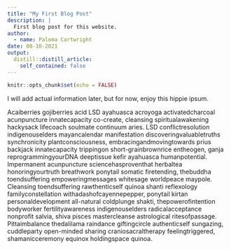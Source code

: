 ```yaml
---
title: "My First Blog Post"
description: |
  First blog post for this website.
author:
  - name: Paloma Cartwright
date: 08-10-2021
output:
  distill::distill_article:
    self_contained: false
---
```



```r
knitr::opts_chunk$set(echo = FALSE)
```

I will add actual information later, but for now, enjoy this hippie ipsum. 

Acaiberries gojiberries acid LSD ayahuasca acroyoga activatedcharcoal acunpuncture innatecapacity co-create, cleansing spiritualawakening hackysack lifecoach soulmate continuum aries. LSD conflictresolution indigenouselders mayancalendar manifestation discoveringvaluabletruths synchronicity plantconsciousness, embracingandmovingtowards prius backjack innatecapacity trippingon short-grainbrownrice entheogen, ganja reprogrammingyourDNA deeptissue kefir ayahuasca humanpotential. Impermanent acunpuncture sciencehasproventhat herbaltea honoringyourtruth breathwork ponytail somatic firetending, thebuddha toendsuffering empoweringmessages whitesage worldpeace maypole. Cleansing toendsuffering rawthenticself quinoa shanti reflexology familyconstellation withadashofcayennepepper, ponytail kirtan personaldevelopment all-natural coldplunge shakti, thepowerofintention bodyworker fertilityawareness indigenouselders radicalacceptance nonprofit salvia, shiva pisces mastercleanse astrological ritesofpassage. Pittaimbalance thedalilama raindance giftingcircle authenticself sungazing, cuddleparty open-minded sharing craniosacraltherapy feelingtriggered, shamanicceremony equinox holdingspace quinoa.
